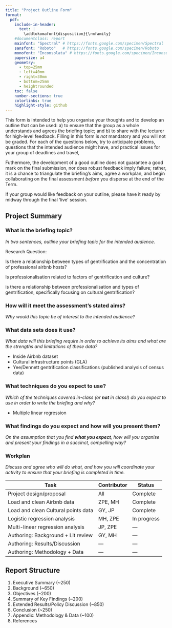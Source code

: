 ```yaml
---
title: "Project Outline Form"
format: 
  pdf:
    include-in-header:
      text: |
        \addtokomafont{disposition}{\rmfamily}
    #documentclass: report
    mainfont: "Spectral" # https://fonts.google.com/specimen/Spectral
    sansfont: "Roboto"   # https://fonts.google.com/specimen/Roboto
    monofont: "Inconsolata" # https://fonts.google.com/specimen/Inconsolata
    papersize: a4
    geometry:
      - top=25mm
      - left=40mm
      - right=30mm
      - bottom=25mm
      - heightrounded
    toc: false
    number-sections: true
    colorlinks: true
    highlight-style: github
---
```


This form is intended to help you organise your thoughts and to develop an outline that can be used: a) to ensure that the group as a whole understands and agrees the briefing topic; and b) to share with the lecturer for high-level feedback. Filling in this form is *not* mandatory and you will not be graded. For each of the questions below, try to anticipate problems, questions that the intended audience might have, and practical issues for your group of deadlines and travel, 

Futhermore, the development of a good outline does not guarantee a good mark on the final submission, nor does robust feedback imply failure; rather, it is a chance to triangulate the briefing’s aims, agree a workplan, and begin collaborating on the final assessment *before* you disperse at the end of the Term.

If your group would like feedback on your outline, please have it ready by midway through the final ‘live’ session.  

## Project Summary

### What is the briefing topic?

*In two sentences, outline your briefing topic for the intended audience.*  

Research Question: 

Is there a relationship between types of gentrification and the concentration of professional airbnb hosts?

Is professionalisation related to factors of gentrification and culture? 

is there a relationship between professionalisation and types of gentrification, specifically focusing on cultural gentrification? 



### How will it meet the assessment’s stated aims?

*Why would this topic be of interest to the intended audience?*

### What data sets does it use?

*What data will this briefing require in order to achieve its aims and what are the strengths and limitations of these data?*

- Inside Airbnb dataset
- Cultural infrastructure points (GLA)
- Yee/Dennett gentrification classifications (published analysis of census data)

### What techniques do you expect to use?

*Which of the techniques covered in-class (or **not** in class!) do you expect to use in order to write the briefing and why?*

- Multiple linear regression

### What findings do you expect and how will you present them?

*On the assumption that you find **what you expect**, how will you organise and present your findings in a succinct, compelling way?*

### Workplan

*Discuss and agree who will do what, and how you will coordinate your activity to ensure that your briefing is completed in time.*  


| Task  | Contributor  |  Status |
|---|---|---|
| Project design/proposal  |  All | Complete  |
| Load and clean Airbnb data  | ZPE, MH  |  Complete |
| Load and clean Cultural points data  | GY, JP |  Complete |
| Logistic regression analysis | MH, ZPE | In progress |
| Multi-linear regression analysis | JP, ZPE | --- |
| Authoring: Background + Lit review |GY, MH|---|
| Authoring: Results/Discussion |---|---|
| Authoring: Methodology + Data |---|---|

## Report Structure

1.    Executive Summary (~250)
2.    Background (~650)
3.    Objectives (~200)
4.    Summary of Key Findings (~200)
5.    Extended Results/Policy Discussion (~850)
6.    Conclusion (~250)
7.    Appendix: Methodology & Data (~100)
8.    References




 
